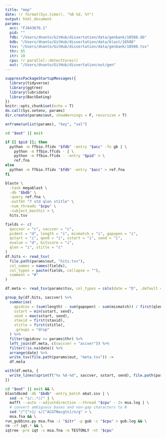 ```yaml
---
title: "mep"
date: !r format(Sys.time(), "%B %d, %Y")
output: html_document
params:
  acc: "FJ643676.1"
  pid: ""
  fdb: "/Users/dnanto/GitHub/dissertation/data/genbank/10508.db"
  bdb: "/Users/dnanto/GitHub/dissertation/data/blast/10508"
  tsv: "/Users/dnanto/GitHub/dissertation/data/genbank/10508.tsv"
  thr: 85
  itr: 10
  cpu: !r parallel::detectCores()
  out: "/Users/dnanto/GitHub/dissertation/out/gen"
---
```


```r
suppressPackageStartupMessages({
  library(tidyverse)
  library(ggtree)
  library(lubridate)
  library(BactDating)
})
knitr::opts_chunk$set(echo = T)
do.call(Sys.setenv, params)
dir.create(params$out, showWarnings = F, recursive = T)
```

```r
enframe(unlist(params), "key", "val")
```

```bash
cd "$out" || exit

if [[ $pid ]]; then
  python -m ffbio.ffidx "$fdb" -entry "$acc" -fo gb | \
    python -m ffbio.ffcds - | \
    python -m ffbio.ffidx - -entry "$pid" > \
    ref.fna
else
  python -m ffbio.ffidx "$fdb" -entry "$acc" > ref.fna
fi

blastn \
  -task megablast \
  -db "$bdb" \
  -query ref.fna \
  -outfmt "7 std qlen stitle" \
  -num_threads "$cpu" \
  -subject_besthit > \
  hits.tsv
```

```r
fields <- c(
  qaccver = "c", saccver = "c", 
  pident = "d", length = "i", mismatch = "i", gapopen = "i", 
  qstart = "i", qend = "i", sstart = "i", send = "i", 
  evalue = "d", bitscore = "i", 
  qlen = "i", stitle = "c"
)
df.hits <- read_tsv(
  file.path(params$out, "hits.tsv"), 
  col_names = names(fields), 
  col_types = paste(fields, collapse = ""), 
  comment = "#"
)

df.meta <- read_tsv(params$tsv, col_types = cols(date = "D", .default = "c"), na = "?")

group_by(df.hits, saccver) %>%
  summarise(
    qpidcov = (sum(length) - sum(gapopen) - sum(mismatch)) / first(qlen) * 100,
    sstart = min(sstart, send),
    send = max(sstart, send),
    staxid = first(staxid),
    stitle = first(stitle),
    .groups = "drop"
  ) %>%
  filter(qpidcov >= params$thr) %>%
  left_join(df.meta, c(saccver = "accver")) %>%
  filter(!is.na(date)) %>%
  arrange(date) %>%
  write_tsv(file.path(params$out, "meta.tsv")) ->
  df.meta

with(df.meta, {
  write_lines(sprintf("%s %d-%d", saccver, sstart, send), file.path(params$out, "ebat.ssv"))
})
```

```bash
cd "$out" || exit && \
blastdbcmd -db "$bdb" -entry_batch ebat.ssv | \
  sed -e "s/:.*//" | \
  mafft --auto --adjustdirection --thread "$cpu" - 2> msa.log | \
  # convert ambiguous bases and non-gap characters to N
  sed "/^[^>]/ s/[^ACGTNacgtn]/n/g" > \
  msa.fna && \
run_gubbins.py msa.fna -i "$itr" -p gub -c "$cpu" > gub.log && \
rm -rf iqt.* && \
iqtree -pre iqt -s msa.fna -m TESTONLY -nt "$cpu"
```

